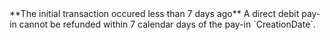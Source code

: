   
<Card title="001405" href="/errors/codes/001405">
 **The initial transaction occured less than 7 days ago**
A direct debit pay-in cannot be refunded within 7 calendar days of the pay-in `CreationDate`.
</Card>
